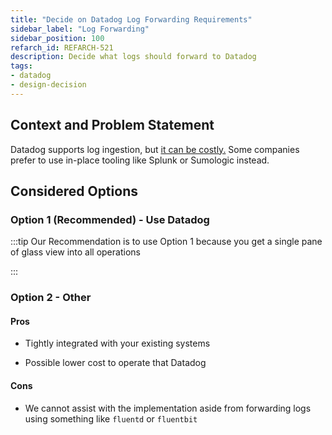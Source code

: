 ```yaml
---
title: "Decide on Datadog Log Forwarding Requirements"
sidebar_label: "Log Forwarding"
sidebar_position: 100
refarch_id: REFARCH-521
description: Decide what logs should forward to Datadog
tags:
- datadog
- design-decision
---
```


## Context and Problem Statement

Datadog supports log ingestion, but [it can be costly.](https://www.datadoghq.com/pricing/?product=log-management#log-management) Some companies prefer to use in-place tooling like Splunk or Sumologic instead.

## Considered Options

### Option 1 (Recommended) - Use Datadog

:::tip
Our Recommendation is to use Option 1 because you get a single pane of glass view into all operations

:::

### Option 2 - Other

#### Pros

- Tightly integrated with your existing systems

- Possible lower cost to operate that Datadog

#### Cons

- We cannot assist with the implementation aside from forwarding logs using something like `fluentd` or `fluentbit`


